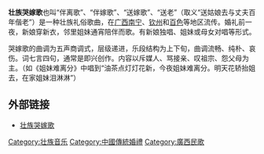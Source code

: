 {{expand|time=2011-10-16T06:15:39+00:00}}
{{refimprove|time=2011-10-16T06:15:39+00:00}}
'''壮族哭嫁歌'''也叫“伴离歌”、“伴嫁歌”、“送嫁歌”、“送老”（取义“送姑娘去与丈夫百年偕老”）是一种壮族礼俗歌曲，在[[广西|广西]][[南宁|南宁]]、[[钦州|钦州]]和[[百色|百色]]等地区流传。婚礼前一夜，新娘穿新衣，邻里姐妹通宵陪伴而歌。有新娘独唱、姐妹或母女对唱等形式。

哭嫁歌的曲调为五声商调式，层级递进，乐段结构为上下旬，曲调流畅、纯朴、哀伤。词七言四句，通常是即兴创作。内容以斥媒人、骂接亲、叹祖宗、怨父母为主。（如《姐妹难离分》中唱到“油茶点灯灯花新，今夜姐妹难离分。明天花轿抬姐去，在家姐妹泪淋淋”）

==外部链接==
*[http://www.nnrb.com.cn/News/10/08/09/NNNEWSQ189015T20100809NVHCYPKC8.html 壮族哭嫁歌]{{dead link|date=2017年12月 |bot=InternetArchiveBot |fix-attempted=yes }}

[[Category:壮族音乐|Category:壮族音乐]]
[[Category:中國傳統婚禮|Category:中國傳統婚禮]]
[[Category:廣西民歌|Category:廣西民歌]]